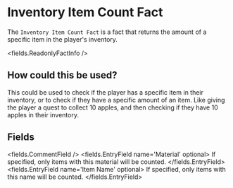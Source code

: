 
# Inventory Item Count Fact

The `Inventory Item Count Fact` is a fact that returns the amount of a specific item in the player's inventory.

<fields.ReadonlyFactInfo />

## How could this be used?

This could be used to check if the player has a specific item in their inventory, or to check if they have a specific amount of an item.
Like giving the player a quest to collect 10 apples, and then checking if they have 10 apples in their inventory.


## Fields

<fields.CommentField />
<fields.EntryField name='Material' optional>
     If specified, only items with this material will be counted.
</fields.EntryField>
<fields.EntryField name='Item Name' optional>
     If specified, only items with this name will be counted.
</fields.EntryField>
